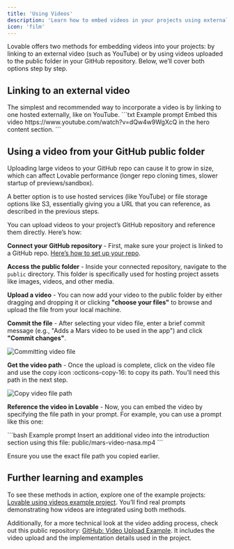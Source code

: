 ```yaml
---
title: 'Using Videos'
description: 'Learn how to embed videos in your projects using external links or GitHub uploads'
icon: 'film'
---
```



Lovable offers two methods for embedding videos into your projects: by linking to an external video (such as YouTube) or by using videos uploaded to the public folder in your GitHub repository. Below, we’ll cover both options step by step.


## Linking to an external video

<Tip>
The simplest and recommended way to incorporate a video is by linking to one hosted externally, like on YouTube.
</Tip>

<CodeGroup>
  ```txt Example prompt
  Embed this video
  https://www.youtube.com/watch?v=dQw4w9WgXcQ 
  in the hero content section.
  ```
</CodeGroup>



## Using a video from your GitHub public folder

<Warning>
Uploading large videos to your GitHub repo can cause it to grow in size, which can affect Lovable performance (longer repo cloning times, slower startup of previews/sandbox).

A better option is to use hosted services (like YouTube) or file storage options like S3, essentially giving you a URL that you can reference, as described in the previous steps.
</Warning>

You can upload videos to your project’s GitHub repository and reference them directly. Here’s how:

**Connect your GitHub repository** - First, make sure your project is linked to a GitHub repo. [Here’s how to set up your repo](https://docs.lovable.dev/integrations/git-integration).

**Access the public folder** - Inside your connected repository, navigate to the `public` directory. This folder is specifically used for hosting project assets like images, videos, and other media.

**Upload a video** - You can now add your video to the public folder by either dragging and dropping it or clicking **"choose your files"** to browse and upload the file from your local machine.

**Commit the file** - After selecting your video file, enter a brief commit message (e.g., "Adds a Mars video to be used in the app") and click **"Commit changes"**.

![Committing video file](/assets/using-videos-github-commiting.png)

**Get the video path** - Once the upload is complete, click on the video file and use the copy icon  :octicons-copy-16:  to copy its path. You’ll need this path in the next step.

![Copy video file path](/assets/using-videos-github-selecting.png)

**Reference the video in Lovable** - Now, you can embed the video by specifying the file path in your prompt. For example, you can use a prompt like this one:

<CodeGroup>
  ```bash Example prompt
  Insert an additional video into the introduction section using this file: 
  public/mars-video-nasa.mp4
  ```
</CodeGroup>

Ensure you use the exact file path you copied earlier.




## Further learning and examples

To see these methods in action, explore one of the example projects: [Lovable using videos example project](https://lovable.dev/projects/380835ab-c8d7-4f45-9b0d-51ec04294457). You’ll find real prompts demonstrating how videos are integrated using both methods.

Additionally, for a more technical look at the video adding process, check out this public repository: [GitHub: Video Upload Example](https://github.com/viborc/adding-videos-example). It includes the video upload and the implementation details used in the project.

